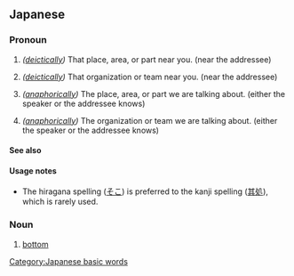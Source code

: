 {{also|そご}}
==Japanese==

===Pronoun===
{{ja-pos|pronoun}}
# {{ja-def|其処}} ''([[deictically]])'' That place, area, or part near you. (near the addressee)
# {{ja-def|其処}} ''([[deictically]])'' That organization or team near you. (near the addressee)
# {{ja-def|其処}} ''([[anaphorically]])'' The place, area, or part we are talking about. (either the speaker or the addressee knows)
# {{ja-def|其処}} ''([[anaphorically]])'' The organization or team we are talking about. (either the speaker or the addressee knows)

====See also====
{{Japanese demonstratives}}

====Usage notes====
* The hiragana spelling ([[そこ]]) is preferred to the kanji spelling ([[其処]]), which is rarely used.

===Noun===
{{ja-noun}}

# {{ja-def|底}} [[bottom]]

[[Category:Japanese basic words]]